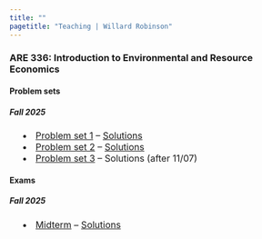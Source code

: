 ```yaml
---
title: ""
pagetitle: "Teaching | Willard Robinson"
---
```


<style>
    .section h3 {
        font-weight: bold;
        color: #aa2847;
        margin-bottom: 0.5em;
        text-align: center;
    }

    .section h4 {
        font-size: 24px;
        font-weight: underline;
        margin-bottom: 0.5em;
    }

    .section h5 {
        font-size: 20px;
        text-indent: 1em;
    }

  p {
    font-size: 18px;
  }

  li {
    font-size: 16px;
  }

  ul {
    list-style-position: inside;
  }
</style>

### ARE 336: Introduction to Environmental and Resource Economics

#### Problem sets

##### Fall 2025

<ul>
    <li>
    <a href="teaching/are-336/problem-sets/fall-2025/ps-1.pdf" target="_blank">Problem set 1</a>
    -- <a href="teaching/are-336/problem-sets/fall-2025/ps-1-solutions.pdf" target="_blank">Solutions</a>
    </li>
    <li>
    <a href="teaching/are-336/problem-sets/fall-2025/ps-2.pdf" target="_blank">Problem set 2</a>
    -- <a href="teaching/are-336/problem-sets/fall-2025/ps-2-solutions.pdf" target="_blank">Solutions</a>
    </li>
    <li>
    <a href="teaching/are-336/problem-sets/fall-2025/ps-3.pdf" target="_blank">Problem set 3</a>
    -- Solutions (after 11/07)
    </li>
</ul>

#### Exams

##### Fall 2025

<ul>
  <li>
    <a href="teaching/are-336/exams/fall-2025/midterm.pdf" target="_blank">Midterm</a>
    -- <a href="teaching/are-336/exams/fall-2025/midterm-solutions.pdf" target="_blank">Solutions</a>
  </li>
</ul>